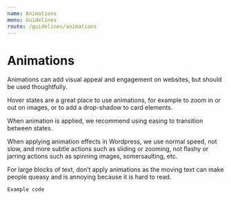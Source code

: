 ```yaml
---
name: Animations
menu: Guidelines
route: /guidelines/animations
---
```


# Animations

Animations can add visual appeal and engagement on websites, but should be used thoughtfully.

Hover states are a great place to use animations, for example to zoom in or out on images, or to add a drop-shadow to card elements.

When animation is applied, we recommend using easing to transition between states.

When applying animation effects in Wordpress, we use normal speed, not slow, and more subtle actions such as sliding or zooming, not flashy or jarring actions such as spinning images, somersaulting, etc.

For large blocks of text, don’t apply animations as the moving text can make people queasy and is annoying because it is hard to read.

	Example code